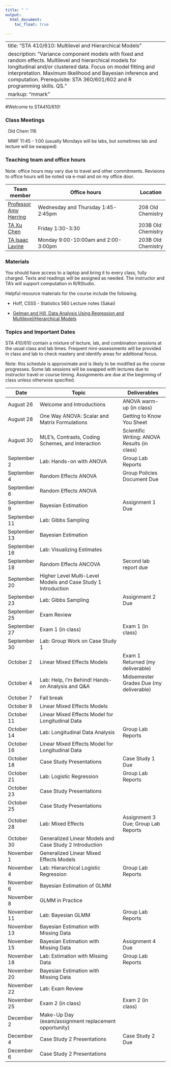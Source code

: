 ```yaml
---
title: " "
output: 
  html_document:
    toc_float: true
  
---
```


---
title: "STA 410/610: Multilevel and Hierarchical Models"
description: "Variance component models with fixed and random effects. Multilevel and hierarchical models for longitudinal and/or clustered data. Focus on model fitting and interpretation. Maximum likelihood and Bayesian inference and computation. Prerequisite: STA 360/601/602 and R programming skills. QS."
markup: "mmark"
---



#Welcome to STA410/610!

### Class Meetings

<font color="#6CA0DC"><i class="fas fa-university fa-lg"></i></font> &nbsp; Old Chem 116

<font color="#6CA0DC"><i class="fas fa-calendar-alt fa-lg"></i></font> &nbsp; MWF 11:45 - 1:00 (usually Mondays will be labs, but sometimes lab and lecture will be swapped)


### Teaching team and office hours 


Note: office hours may vary due to travel and other commitments. Revisions to office hours will be noted via e-mail and on my office door. 

| Team member | Office hours | Location |
| ----------  | -------------------------------------         | ---- |
| [Professor Amy Herring](https://stat.duke.edu/people/amy-h-herring)  <a href="mailto:amy.herring@duke.edu" title="email"><i class="fa fa-envelope"></i></a> &nbsp;  | Wednesday and Thursday 1:45-2:45pm | 208 Old Chemistry |
 [TA Xu Chen](https://stat.duke.edu/people/xu-chen)  <a href="mailto:xu.chen2@duke.edu" title="email"><i class="fa fa-envelope"></i></a> &nbsp;  | Friday 1:30-3:30 | 203B Old Chemistry
 [TA Isaac Lavine](https://stat.duke.edu/people/isaac-lavine)  <a href="mailto:isaac.lavinei@duke.edu" title="email"><i class="fa fa-envelope"></i></a> &nbsp; | Monday 9:00-10:00am and 2:00-3:00pm | 203B Old Chemistry
 
                  


### Materials

You should have access to a laptop and bring it to every class, fully charged. Texts and readings will be assigned as needed. The instructor and TA's will support computation in R/RStudio. 

Helpful resource materials for the course include the following.

- Hoff, CSSS - Statistics 560 Lecture notes (Sakai)

- [Gelman and Hill, Data Analysis Using Regression and Multilevel/Hierarchical Models](https://www.amazon.com/Analysis-Regression-Multilevel-Hierarchical-Models/dp/052168689X)


### Topics and Important Dates

STA 410/610 contain a mixture of lecture, lab, and combination sessions at the usual class and lab times. Frequent mini-assessments will be provided in class and lab to check mastery and identify areas for additional focus.

Note: this schedule is approximate and is likely to be modified as the course progresses. Some lab sessions will be swapped with lectures due to instructor travel or course timing. Assignments are due at the beginning of class unless otherwise specified. 



|Date           |Topic                      |Deliverables     |
| ----------    | ---------------------------         | --------------- |
| August 26     | Welcome and Introductions        | ANOVA warm-up (in class)        |
| August 28     | One Way ANOVA: Scalar and Matrix Formulations    |   Getting to Know You Sheet              |
| August 30     |  MLE's, Contrasts, Coding Schemes, and Interaction      |    Scientific Writing: ANOVA Results (in class)     |
| September 2    |  Lab: Hands-on with ANOVA     |  Group Lab Reports      |
| September 4   | Random Effects ANOVA | Group Policies Document Due |
| September 6   | Random Effects ANOVA|  |
| September 9  | Bayesian Estimation | Assignment 1 Due  |
| September 11  | Lab: Gibbs Sampling  |    |
| September 13  |Bayesian Estimation |  |
| September 16  | Lab: Visualizing Estimates |    |
| September 18  | Random Effects ANCOVA | Second lab report due  |
| September 20  | Higher Level Multi-Level Models and Case Study 1 Introduction |   |
| September 23  | Lab: Gibbs Sampling | Assignment 2 Due  |
| September 25  | Exam Review |  |
| September 27  | Exam 1 (in class)  | Exam 1 (in class) |
| September 30  |  Lab: Group Work on Case Study 1        |   |
| October 2     | Linear Mixed Effects Models | Exam 1 Returned (my deliverable)  | 
| October 4     | Lab: Help, I'm Behind! Hands-on Analysis and Q&A | Midsemester Grades Due (my deliverable)  |
| October 7    | Fall break  |  |
| October 9    |  Linear Mixed Effects Models |  |
| October 11    | Linear Mixed Effects Model for Longitudinal Data |   |
| October 14    | Lab: Longitudinal Data Analysis | Group Lab Reports  |
| October 16    | Linear Mixed Effects Model for Longitudinal Data |  |
| October 18    | Case Study Presentations |  Case Study 1 Due |
| October 21    | Lab: Logistic Regression | Group Lab Reports  | 
| October 23    | Case Study Presentations | |
| October 25    | Case Study Presentations  |  | 
| October 28    | Lab: Mixed Effects  | Assignment 3 Due; Group Lab Reports  | 
| October 30    | Generalized Linear Models and Case Study 2 Introduction  |    |
| November 1    | Generalized Linear Mixed Effects Models |  |
| November 4    | Lab: Hierarchical Logistic Regression | Group Lab Reports  | 
| November 6    | Bayesian Estimation of GLMM |  |
| November 8    | GLMM in Practice  |  |
| November 11   | Lab: Bayesian GLMM | Group Lab Reports  |
| November 13   | Bayesian Estimation with Missing Data |  |
| November 15   | Bayesian Estimation with Missing Data | Assignment 4 Due |
| November 18   | Lab: Estimation with Missing Data | Group Lab Reports  |
| November 20   | Bayesian Estimation with Missing Data |  | 
| November 22   | Lab: Exam Review |  |
| November 25   | Exam 2 (in class) | Exam 2 (in class) |
| December 2    | Make-Up Day (exam/assignment replacement opportunity) |  |
| December 4    | Case Study 2 Presentations | Case Study 2 Due |
| December 6    | Case Study 2 Presentations |  |



